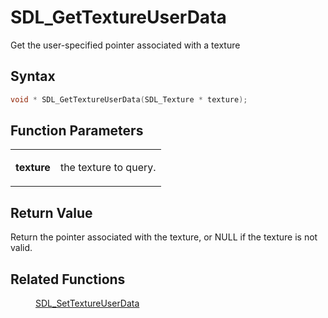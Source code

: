 = SDL_GetTextureUserData =

Get the user-specified pointer associated with a texture 

== Syntax ==

<syntaxhighlight lang='c'>
void * SDL_GetTextureUserData(SDL_Texture * texture);
</syntaxhighlight>

== Function Parameters ==

{|
|'''texture'''
|the texture to query.
|}

== Return Value ==

Return the pointer associated with the texture, or NULL if the texture is
not valid.

== Related Functions ==

:[[SDL_SetTextureUserData]]



